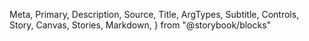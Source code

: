   Meta,
  Primary,
  Description,
  Source,
  Title,
  ArgTypes,
  Subtitle,
  Controls,
  Story,
  Canvas,
  Stories,
  Markdown,
} from "@storybook/blocks"

<Meta of={Sheets} />
<Title />
<Description of={Sheets} />

```tsx
import { Sheets } from "@einride/ui"
```

## Basic

<Description of={Sheets.Basic} />
<Canvas
  of={Sheets.Basic}
  source={{
    code: `
const { isOpen, handlers } = useDisclosure(true)
return (
  <>
    <PrimaryButton onClick={handlers.open}>Open sheets</PrimaryButton>
    <Sheets
      closeHandler={handlers.close}
      isOpen={isOpen}
      navigationAction={{
        "aria-label": "Close",
        icon: "xMark",
        onClick: handlers.close,
      }}
      navigationTitle="Page name"
      primaryAction={{ children: "Primary" }}
    >
      <Text>Sheets content</Text>
    </Sheets>
  </>
)
`,
  }}
/>
<Controls of={Sheets.Basic} />
